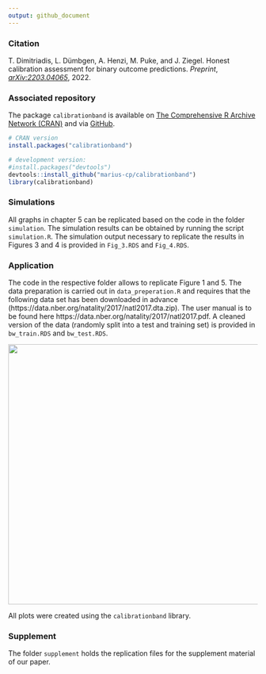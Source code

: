 ```yaml
---
output: github_document
---
```


### Citation

T. Dimitriadis, L. Dümbgen, A. Henzi, M. Puke, and J. Ziegel. Honest calibration assessment for binary outcome predictions. *Preprint*, [*arXiv:2203.04065*](https://arxiv.org/abs/2203.04065), 2022. 


### Associated repository

The package `calibrationband` is available on [The Comprehensive R Archive Network (CRAN)](https://cran.r-project.org/web/packages/calibrationband/index.html) and via [GitHub](https://github.com/marius-cp/calibrationband).

```r
# CRAN version
install.packages("calibrationband")

# development version: 
#install.packages("devtools")
devtools::install_github("marius-cp/calibrationband")
library(calibrationband)
```




### Simulations 

All graphs in chapter 5 can be replicated based on the code in the folder `simulation`. 
The simulation results can be obtained by running the script `simulation.R`. The simulation output necessary to replicate the results in Figures 3 and 4 is provided in `Fig_3.RDS` and `Fig_4.RDS`.

### Application

The code in the respective folder allows to replicate Figure 1 and 5. The data preparation is carried out in `data_preperation.R` and requires that the following data set has been downloaded in advance (https://data.nber.org/natality/2017/natl2017.dta.zip). The user manual is to be found here https://data.nber.org/natality/2017/natl2017.pdf. A cleaned version of the data (randomly split into a test and training set) is provided in `bw_train.RDS` and `bw_test.RDS`.


<p align="middle">
  <img src="application/Fig_readme.png" width="525" />
</p>


All plots were created using the `calibrationband` library. 

### Supplement 

The folder `supplement` holds the replication files for the supplement material of our paper.

